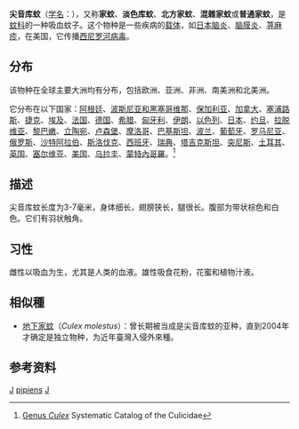 {{Speciesbox 
| genus = Culex (Culex)
| species = pipiens
| authority = [[Linnaeus|Linnaeus]], 1758
| image = Culex pipiens diagram zh.svg
| image_caption = 尖音库蚊解剖图解
}}
'''尖音库蚊'''（[[学名|学名]]：{{lang|la|''Culex pipiens''}}），又称'''家蚊'''、'''淡色库蚊'''、'''北方家蚊'''、'''混雜家蚊'''或'''普通家蚊'''，是[[蚊科|蚊科]]的一种吸血蚊子。这个物种是一些疾病的[[载体_(生物学)|载体]]，如[[日本脑炎|日本脑炎]]、[[脑膜炎|脑膜炎]]、[[荨麻疹|荨麻疹]]，在美国，它传播[[西尼罗河病毒|西尼罗河病毒]]。

== 分布 ==
该物种在全球主要大洲均有分布，包括欧洲、亚洲、非洲、南美洲和北美洲。

它分布在以下国家：[[阿根廷|阿根廷]]、[[波斯尼亚和黑塞哥维那|波斯尼亚和黑塞哥维那]]、[[保加利亚|保加利亚]]、[[加拿大|加拿大]]、[[塞浦路斯|塞浦路斯]]、[[捷克|捷克]]、[[埃及|埃及]]、[[法国|法国]]、[[德国|德国]]、[[希腊|希腊]]、[[匈牙利|匈牙利]]、[[伊朗|伊朗]]、[[以色列|以色列]]、[[日本|日本]]、[[约旦|约旦]]、[[拉脱维亚|拉脱维亚]]、[[黎巴嫩|黎巴嫩]]、[[立陶宛|立陶宛]]、[[卢森堡|卢森堡]]、[[摩洛哥|摩洛哥]]、[[巴基斯坦|巴基斯坦]]、[[波兰|波兰]]、[[葡萄牙|葡萄牙]]、[[罗马尼亚|罗马尼亚]]、[[俄罗斯|俄罗斯]]、[[沙特阿拉伯|沙特阿拉伯]]、[[斯洛伐克|斯洛伐克]]、[[西班牙|西班牙]]、[[瑞典|瑞典]]、[[塔吉克斯坦|塔吉克斯坦]]、[[突尼斯|突尼斯]]、[[土耳其|土耳其]]、[[英国|英国]]、[[塞尔维亚|塞尔维亚]]、[[美国|美国]]、[[乌拉圭|乌拉圭]]、[[蒙特內哥羅|蒙特內哥羅]]。<ref>[http://www.mosquitocatalog.org/htmlfiles/genus17.htm Genus ''Culex''] {{webarchive|url=https://web.archive.org/web/20070717145405/http://www.mosquitocatalog.org/htmlfiles/genus17.htm |date=2007-07-17 }} Systematic Catalog of the Culicidae</ref>

== 描述 ==
尖音库蚊长度为3-7毫米，身体细长，翅膀狭长，腿很长。腹部为带状棕色和白色。它们有羽状触角。

== 习性 ==
雌性以吸血为生，尤其是人类的血液。雄性吸食花粉，花蜜和植物汁液。

== 相似種 ==
*[[地下家蚊|地下家蚊]]（''Culex molestus''）：曾长期被当成是尖音库蚊的亚种，直到2004年才确定是独立物种，为近年臺灣入侵外來種。

== 参考资料 ==
{{reflist}}
{{Taxonbar}}

[[Category:1758年描述的昆蟲|J]]
[[Category:家蚊屬|pipiens]]
[[Category:卡尔·林奈命名的生物分类|J]]